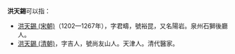 '''洪天錫'''可以指：
*[[洪天錫_(宋朝)|洪天錫 (宋朝)]]（1202—1267年），字君疇，號裕昆，又名陽岩。泉州石獅後廳人。
*[[洪天錫_(清朝)|洪天錫 (清朝)]]，字吉人，號尚友山人。天津人。清代醫家。

{{disambig|H|Cat=三字洪姓人名消歧义}}